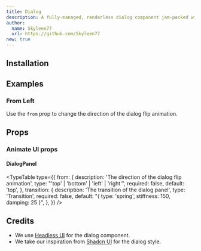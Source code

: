 ```yaml
---
title: Dialog
description: A fully-managed, renderless dialog component jam-packed with accessibility and keyboard features, perfect for building completely custom dialogs and alerts.
author:
  name: Skyleen77
  url: https://github.com/Skyleen77
new: true
---
```


<ComponentPreview name="headless-dialog-demo" />

## Installation

<ComponentInstallation name="headless-dialog" />

## Examples

### From Left

Use the `from` prop to change the direction of the dialog flip animation.

<ComponentPreview name="headless-dialog-from-demo" />

## Props

### Animate UI props

#### DialogPanel

<TypeTable
  type={{
    from: {
      description: 'The direction of the dialog flip animation',
      type: "'top' | 'bottom' | 'left' | 'right'",
      required: false,
      default: 'top',
    },
    transition: {
      description: 'The transition of the dialog panel',
      type: 'Transition',
      required: false,
      default: "{ type: 'spring', stiffness: 150, damping: 25 }",
    },
  }}
/>

## Credits

- We use [Headless UI](https://headlessui.com/react/dialog) for the dialog component.
- We take our inspiration from [Shadcn UI](https://ui.shadcn.com/docs/components/dialog) for the dialog style.
